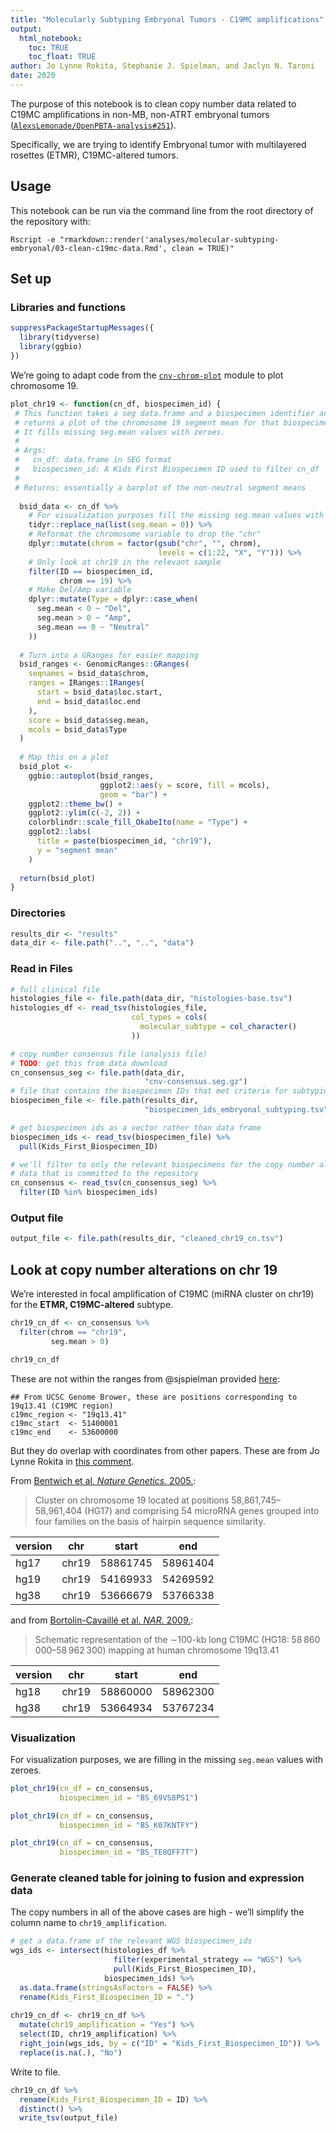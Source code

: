 ```yaml
---
title: "Molecularly Subtyping Embryonal Tumors - C19MC amplifications"
output: 
  html_notebook:
    toc: TRUE
    toc_float: TRUE
author: Jo Lynne Rokita, Stephanie J. Spielman, and Jaclyn N. Taroni
date: 2020
---
```


The purpose of this notebook is to clean copy number data related to C19MC amplifications in non-MB, non-ATRT embryonal tumors ([`AlexsLemonade/OpenPBTA-analysis#251`](https://github.com/AlexsLemonade/OpenPBTA-analysis/issues/251)).

Specifically, we are trying to identify Embryonal tumor with multilayered rosettes (ETMR), C19MC-altered tumors.

## Usage

This notebook can be run via the command line from the root directory of the repository with:

```
Rscript -e "rmarkdown::render('analyses/molecular-subtyping-embryonal/03-clean-c19mc-data.Rmd', clean = TRUE)"
```

## Set up

### Libraries and functions

```r
suppressPackageStartupMessages({
  library(tidyverse)
  library(ggbio)
})
```

We're going to adapt code from the [`cnv-chrom-plot`](https://github.com/AlexsLemonade/OpenPBTA-analysis/tree/eadb78d9ef02d35ae06a88104b29b4d0325499a6/analyses/cnv-chrom-plot) module to plot chromosome 19.

```r
plot_chr19 <- function(cn_df, biospecimen_id) {
 # This function takes a seg data.frame and a biospecimen identifier and 
 # returns a plot of the chromosome 19 segment mean for that biospecimen.
 # It fills missing seg.mean values with zeroes.
 # 
 # Args:
 #   cn_df: data.frame in SEG format
 #   biospecimen_id: A Kids First Biospecimen ID used to filter cn_df
 # 
 # Returns: essentially a barplot of the non-neutral segment means
  
  bsid_data <- cn_df %>%  
    # For visualization purposes fill the missing seg.mean values with zeroes
    tidyr::replace_na(list(seg.mean = 0)) %>%
    # Reformat the chromosome variable to drop the "chr"
    dplyr::mutate(chrom = factor(gsub("chr", "", chrom), 
                                 levels = c(1:22, "X", "Y"))) %>%
    # Only look at chr19 in the relevant sample
    filter(ID == biospecimen_id,
           chrom == 19) %>%
    # Make Del/Amp variable
    dplyr::mutate(Type = dplyr::case_when(
      seg.mean < 0 ~ "Del",
      seg.mean > 0 ~ "Amp",
      seg.mean == 0 ~ "Neutral"
    ))
  
  # Turn into a GRanges for easier mapping
  bsid_ranges <- GenomicRanges::GRanges(
    seqnames = bsid_data$chrom,
    ranges = IRanges::IRanges(
      start = bsid_data$loc.start,
      end = bsid_data$loc.end
    ),
    score = bsid_data$seg.mean,
    mcols = bsid_data$Type
  )
  
  # Map this on a plot
  bsid_plot <- 
    ggbio::autoplot(bsid_ranges,
                    ggplot2::aes(y = score, fill = mcols),
                    geom = "bar") +
    ggplot2::theme_bw() +
    ggplot2::ylim(c(-2, 2)) +
    colorblindr::scale_fill_OkabeIto(name = "Type") +
    ggplot2::labs(
      title = paste(biospecimen_id, "chr19"),
      y = "segment mean"
    )
  
  return(bsid_plot)
}
```

### Directories

```r
results_dir <- "results"
data_dir <- file.path("..", "..", "data")
```

### Read in Files

```r
# full clinical file
histologies_file <- file.path(data_dir, "histologies-base.tsv")
histologies_df <- read_tsv(histologies_file,
                           col_types = cols(
                             molecular_subtype = col_character()
                           ))

# copy number consensus file (analysis file)
# TODO: get this from data download
cn_consensus_seg <- file.path(data_dir,
                              "cnv-consensus.seg.gz")
# file that contains the biospecimen IDs that met criteria for subtyping
biospecimen_file <- file.path(results_dir, 
                              "biospecimen_ids_embryonal_subtyping.tsv")

# get biospecimen ids as a vector rather than data frame
biospecimen_ids <- read_tsv(biospecimen_file) %>%
  pull(Kids_First_Biospecimen_ID)

# we'll filter to only the relevant biospecimens for the copy number alteration
# data that is committed to the repository
cn_consensus <- read_tsv(cn_consensus_seg) %>%
  filter(ID %in% biospecimen_ids)
```

### Output file

```r
output_file <- file.path(results_dir, "cleaned_chr19_cn.tsv")
```

## Look at copy number alterations on chr 19

We're interested in focal amplification of C19MC (miRNA cluster on chr19) for the **ETMR, C19MC-altered** subtype.

```r
chr19_cn_df <- cn_consensus %>% 
  filter(chrom == "chr19",
         seg.mean > 0)

chr19_cn_df
```

These are not within the ranges from @sjspielman provided [here](https://github.com/AlexsLemonade/OpenPBTA-analysis/pull/401/files#diff-77e96177f89b99ad2b1f0fe51ec5c22eR110):

```
## From UCSC Genome Brower, these are positions corresponding to 19q13.41 (C19MC region)
c19mc_region <- "19q13.41"
c19mc_start  <- 51400001
c19mc_end    <- 53600000
```

But they do overlap with coordinates from other papers.
These are from Jo Lynne Rokita in [this comment](https://github.com/AlexsLemonade/OpenPBTA-analysis/pull/458#issuecomment-581050051).

From [Bentwich et al. _Nature Genetics._ 2005.](https://doi.org/10.1038/ng1590):

> Cluster on chromosome 19 located at positions 58,861,745–58,961,404 (HG17) and comprising 54 microRNA genes grouped into four families on the basis of hairpin sequence similarity.

| version | chr | start | end |
|---------|-------|----------|----------|
| hg17 | chr19 | 58861745 | 58961404 |
| hg19 | chr19 | 54169933 | 54269592 |
| hg38 | chr19 | 53666679 | 53766338 |

and from [Bortolin-Cavaillé et al. _NAR._ 2009.](https://dx.doi.org/10.1093%2Fnar%2Fgkp205):

> Schematic representation of the ∼100-kb long C19MC (HG18: 58 860 000–58 962 300) mapping at human chromosome 19q13.41

| version | chr | start | end |
|---------|-------|----------|----------|
| hg18 | chr19 | 58860000 | 58962300 |
| hg38 | chr19 | 53664934 | 53767234 |

### Visualization

For visualization purposes, we are filling in the missing `seg.mean` values with zeroes.

```r
plot_chr19(cn_df = cn_consensus,
           biospecimen_id = "BS_69VS8PS1")
```


```r
plot_chr19(cn_df = cn_consensus,
           biospecimen_id = "BS_K07KNTFY")
```

```r
plot_chr19(cn_df = cn_consensus,
           biospecimen_id = "BS_TE8QFF7T")
```

### Generate cleaned table for joining to fusion and expression data

The copy numbers in all of the above cases are high - we'll simplify the column name to `chr19_amplification`.

```r
# get a data.frame of the relevant WGS biospecimen_ids
wgs_ids <- intersect(histologies_df %>%
                       filter(experimental_strategy == "WGS") %>%
                       pull(Kids_First_Biospecimen_ID),
                     biospecimen_ids) %>%
  as.data.frame(stringsAsFactors = FALSE) %>%
  rename(Kids_First_Biospecimen_ID = ".")
          
chr19_cn_df <- chr19_cn_df %>%
  mutate(chr19_amplification = "Yes") %>%
  select(ID, chr19_amplification) %>%
  right_join(wgs_ids, by = c("ID" = "Kids_First_Biospecimen_ID")) %>%
  replace(is.na(.), "No")
```

Write to file.

```r
chr19_cn_df %>% 
  rename(Kids_First_Biospecimen_ID = ID) %>%
  distinct() %>%
  write_tsv(output_file)
```

